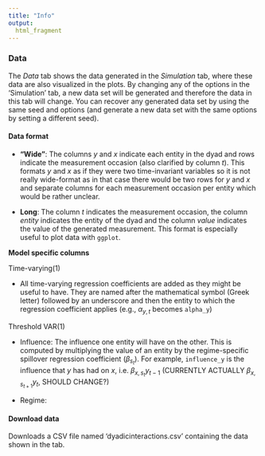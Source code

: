 ```yaml
---
title: "Info"
output: 
  html_fragment
---
```


### Data

The *Data* tab shows the data generated in the *Simulation* tab, where these data are also visualized in the plots. By changing any of the options in the 'Simulation' tab, a new data set will be generated and therefore the data in this tab will change. You can recover any generated data set by using the same seed and options (and generate a new data set with the same options by setting a different seed).

#### Data format

* **"Wide"**: The columns *y* and *x* indicate each entity in the dyad and rows indicate the measurement occasion (also clarified by column *t*). This formats *y* and *x* as if they were two time-invariant variables so it is not really wide-format as in that case there would be two rows for *y* and *x* and separate columns for each measurement occasion per entity which would be rather unclear.

* **Long**: The column *t* indicates the measurement occasion, the column *entity* indicates the entity of the dyad and the column *value* indicates the value of the generated measurement. This format is especially useful to plot data with `ggplot`.

**Model specific columns**

Time-varying(1)

* All time-varying regression coefficients are added as they might be useful to have. They are named after the mathematical symbol (Greek letter) followed by an underscore and then the entity to which the regression coefficient applies (e.g., $\alpha_{y,t}$ becomes `alpha_y`)

Threshold VAR(1)

* Influence: The influence one entity will have on the other. This is computed by multiplying the value of an entity by the regime-specific spillover regression coefficient ($\beta_{s_t}$). For example, `influence_y` is the influence that $y$ has had on $x$, i.e. $\beta_{x, s_t} y_{t-1}$ (CURRENTLY ACTUALLY $\beta_{x, s_{t+1}} y_{t}$, SHOULD CHANGE?)

* Regime:

#### Download data

Downloads a CSV file named 'dyadicinteractions.csv' containing the data shown in the tab.